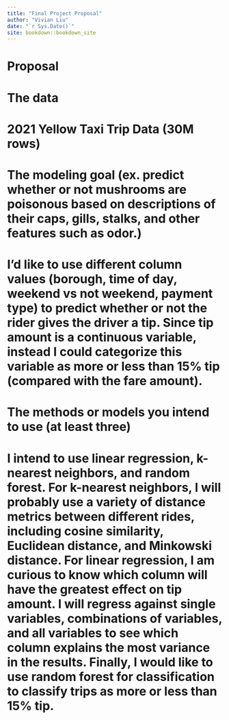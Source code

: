 ```yaml
--- 
title: "Final Project Proposal"
author: "Vivian Liu"
date: "`r Sys.Date()`"
site: bookdown::bookdown_site
---
```


# Proposal

# The data
# 2021 Yellow Taxi Trip Data (30M rows)


# The modeling goal (ex. predict whether or not mushrooms are poisonous based on descriptions of their caps, gills, stalks, and other features such as odor.)
# I’d like to use different column values (borough, time of day, weekend vs not weekend, payment type) to predict whether or not the rider gives the driver a tip. Since tip amount is a continuous variable, instead I could categorize this variable as more or less than 15% tip (compared with the fare amount). 


# The methods or models you intend to use (at least three)
# I intend to use linear regression, k-nearest neighbors, and random forest. For k-nearest neighbors, I will probably use a variety of distance metrics between different rides, including cosine similarity, Euclidean distance, and Minkowski distance. For linear regression, I am curious to know which column will have the greatest effect on tip amount. I will regress against single variables, combinations of variables, and all variables to see which column explains the most variance in the results. Finally, I would like to use random forest for classification to classify trips as more or less than 15% tip.


